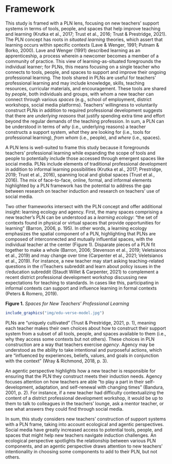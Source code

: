 # Framework

This study is framed with a PLN lens, focusing on new teachers’ support systems in terms of tools, people, and spaces that help improve teaching and learning (Krutka et al., 2017; Trust et al., 2016; Trust & Prestridge, 2021). The PLN concept has roots in *situated learning* theories, which assert that learning occurs within specific contexts (Lave & Wenger, 1991; Putnam & Borko, 2000). Lave and Wenger (1991) described learning as an apprenticeship, a process wherein a newcomer becomes a member of a community of practice. This view of learning-as-situated foregrounds the individual learner; for PLNs, this means focusing on a single teacher who connects to tools, people, and spaces to support and improve their ongoing professional learning. The *tools* shared in PLNs are useful for teachers’ professional learning and may include knowledge, skills, teaching resources, curricular materials, and encouragement. These tools are shared by *people*, both individuals and groups, with whom a new teacher can connect through various *spaces* (e.g., school of employment, district workshops, social media platforms). Teachers’ willingness to voluntarily construct PLNs in addition to required professional development suggests that there are *underlying reasons* that justify spending extra time and effort beyond the regular demands of the teaching profession. In sum, a PLN can be understood in terms of *why* (i.e., underlying reasons) a teacher constructs a support system, *what* they are looking for (i.e., tools for professional learning), *from whom* (i.e., people), and *where* (i.e., spaces). 

A PLN lens is well-suited to frame this study because it foregrounds teachers’ professional learning while expanding the scope of tools and people to potentially include those accessed through emergent spaces like social media. PLNs include elements of traditional professional development in addition to informal learning possibilities (Krutka et al., 2017; Prestridge, 2019; Trust et al., 2016), spanning local and global spaces (Trust et al., 2016). The mix of face-to-face, online, formal, and informal elements highlighted by a PLN framework has the potential to address the gap between research on teacher induction and research on teachers’ use of social media.

Two other frameworks intersect with the PLN concept and offer additional insight: learning ecology and agency. First, the many spaces comprising a new teacher’s PLN can be understood as a *learning ecology*: "the set of contexts found in physical or virtual spaces that provide opportunities for learning" (Barron, 2006, p. 195). In other words, a learning ecology emphasizes the spatial component of a PLN, highlighting that PLNs are composed of interconnected and mutually influential spaces, with the individual teacher at the center (Figure 1). Disparate pieces of a PLN fit together to make a whole (Barron, 2006; Stevenson et al., 2019; Veletsianos et al., 2019) and may change over time (Carpenter et al., 2021; Veletsianos et al., 2019). For instance, a new teacher may start asking teaching-related questions in the r/Teachers subreddit and learn about policy issues in the r/education subreddit (Staudt Willet & Carpenter, 2021) to complement a recent district professional development workshop discussing new expectations for teaching to standards. In cases like this, participating in informal contexts can support and influence learning in formal contexts (Peters & Romero, 2019).

**Figure 1.** *Spaces for New Teachers’ Professional Learning*

```r
include_graphics("img/edu-verse-model.jpg")
```

PLNs are "uniquely cultivated" (Trust & Prestridge, 2021, p. 1), meaning each teacher makes their own choices about how to construct their support system from a subset of all tools, people, and spaces available to them (i.e., why they access some contexts but not others). These choices in PLN construction are a way that teachers exercise *agency*. Agency may be understood as the ability to take intentional and purposeful actions, which are "influenced by experiences, beliefs, values, and goals in conjunction with the context" (Wray & Richmond, 2018, p. 3).

An agentic perspective highlights how a new teacher is responsible for ensuring that the PLN they construct meets their induction needs. Agency focuses attention on how teachers are able "to play a part in their self-development, adaptation, and self-renewal with changing times" (Bandura, 2001, p. 2). For instance, if a new teacher had difficulty contextualizing the content of a district professional development workshop, it would be up to them to talk to colleagues in the teachers’ lounge, ask a mentor teacher, or see what answers they could find through social media.

In sum, this study considers new teachers’ construction of support systems with a PLN frame, taking into account ecological and agentic perspectives. Social media have greatly increased access to potential tools, people, and spaces that might help new teachers navigate induction challenges. An ecological perspective spotlights the relationship between various PLN components, and an agentic perspective draws attention to new teachers’ intentionality in choosing some components to add to their PLN, but not others. 
